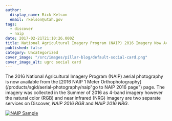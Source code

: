 ```yaml
---
author:
  display_name: Rick Kelson
  email: rkelson@utah.gov
tags:
  - discover
  - naip
date: 2017-02-21T21:10:26.000Z
title: National Agricultural Imagery Program (NAIP) 2016 Imagery Now Available
published: false
category: Uncategorized
cover_image: "/src/images/pillar-blog/default-social-card.png"
cover_image_alt: ugrc social card
---
```



The 2016 National Agricultural Imagery Program (NAIP) aerial photography is now available from the [2016 NAIP 1 Meter Orthophotography](/products/sgid/aerial-photography/naip"go to NAIP 2016 page") page. The imagery was collected in the Summer of 2016 as 4-band imagery however the natural color (RGB) and near infrared (NRG) imagery are two separate services on Discover, _NAIP 2016 RGB_ and _NAIP 2016 NRG_.

[![NAIP Sample](/images/404.png 'click for map')](/images/404.png)

<Contacts subject={frontmatter.title} contactKey="imagery" />
